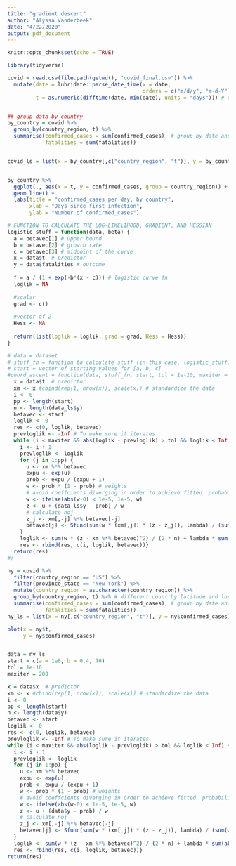```yaml
---
title: "gradient descent"
author: "Alyssa Vanderbeek"
date: "4/22/2020"
output: pdf_document
---
```


```r
knitr::opts_chunk$set(echo = TRUE)

library(tidyverse)
```

```r
covid = read.csv(file.path(getwd(), "covid_final.csv")) %>%
  mutate(date = lubridate::parse_date_time(x = date,
                                           orders = c("m/d/y", "m-d-Y")),
         t = as.numeric(difftime(date, min(date), units = "days"))) # days since "first infection", defined as the first observed time point


## group data by country
by_country = covid %>%
  group_by(country_region, t) %>%
  summarise(confirmed_cases = sum(confirmed_cases), # group by date and take total 
            fatalities = sum(fatalities))


covid_ls = list(x = by_country[,c("country_region", "t")], y = by_country$confirmed_cases)


by_country %>%
  ggplot(., aes(x = t, y = confirmed_cases, group = country_region)) + 
  geom_line() + 
  labs(title = "confirmed_cases per day, by country",
       xlab = "Days since first infection",
       ylab = "Number of confirmed_cases")
```



```r
# FUNCTION TO CALCULATE THE LOG-LIKELIHOOD, GRADIENT, AND HESSIAN
logistic_stuff = function(data, beta) {
  a = betavec[1] # upper bound
  b = betavec[2] # growth rate
  c = betavec[3] # midpoint of the curve
  x = data$t  # predictor
  y = data$fatalities # outcome
  
  f = a / (1 + exp(-b*(x - c))) # logistic curve fn
  loglik = NA
  
  #scalar
  grad <- c()
  
  #vector of 2
  Hess <- NA
  
  return(list(loglik = loglik, grad = grad, Hess = Hess))
}

# data = dataset
# stuff_fn = function to calculate stuff (in this case, logistic_stuff)
# start = vector of starting values for [a, b, c]
#coord_ascent = function(data, stuff_fn, start, tol = 1e-10, maxiter = 200) {
  x = data$t  # predictor
  xm <- x #cbind(rep(1, nrow(x)), scale(x)) # standardize the data
  i <- 0 
  pp <- length(start)
  n <- length(data_ls$y)
  betavec <- start
  loglik <- 0
  res <- c(0, loglik, betavec)
  prevloglik <- -Inf # To make sure it iterates 
  while (i < maxiter && abs(loglik - prevloglik) > tol && loglik < Inf) {
    i <- i + 1 
    prevloglik <- loglik
    for (j in 1:pp) {
      u <- xm %*% betavec
      expu <- exp(u) 
      prob <- expu / (expu + 1)
      w <- prob * (1 - prob) # weights
      # avoid coeffcients diverging in order to achieve fitted  probabilities of 0 or 1.
      w <- ifelse(abs(w-0) < 1e-5, 1e-5, w)
      z <- u + (data_ls$y - prob) / w
      # calculate noj
      z_j <- xm[,-j] %*% betavec[-j]
      betavec[j] <- Sfunc(sum(w * (xm[,j]) * (z - z_j)), lambda) / (sum(w * xm[,j] * xm[,j]))
    }
    loglik <- sum(w * (z - xm %*% betavec)^2) / (2 * n) + lambda * sum(abs(betavec))
    res <- rbind(res, c(i, loglik, betavec))}  
  return(res)
#}
```


```r
ny = covid %>%
  filter(country_region == "US") %>%
  filter(province_state == "New York") %>%
  mutate(country_region = as.character(country_region)) %>%
  group_by(country_region, t) %>% # different count by latitude and longitude
  summarise(confirmed_cases = sum(confirmed_cases), # group by date and take total 
            fatalities = sum(fatalities))
ny_ls = list(x = ny[,c("country_region", "t")], y = ny$confirmed_cases)

plot(x = ny$t,
     y = ny$confirmed_cases)


data = ny_ls
start = c(a = 1e6, b = 0.4, 70)
tol = 1e-10
maxiter = 200

x = data$x  # predictor
xm <- x #cbind(rep(1, nrow(x)), scale(x)) # standardize the data
i <- 0 
pp <- length(start)
n <- length(data$y)
betavec <- start
loglik <- 0
res <- c(0, loglik, betavec)
prevloglik <- -Inf # To make sure it iterates 
while (i < maxiter && abs(loglik - prevloglik) > tol && loglik < Inf) {
  i <- i + 1 
  prevloglik <- loglik
  for (j in 1:pp) {
    u <- xm %*% betavec
    expu <- exp(u) 
    prob <- expu / (expu + 1)
    w <- prob * (1 - prob) # weights
    # avoid coeffcients diverging in order to achieve fitted  probabilities of 0 or 1.
    w <- ifelse(abs(w-0) < 1e-5, 1e-5, w)
    z <- u + (data$y - prob) / w
    # calculate noj
    z_j <- xm[,-j] %*% betavec[-j]
    betavec[j] <- Sfunc(sum(w * (xm[,j]) * (z - z_j)), lambda) / (sum(w * xm[,j] * xm[,j]))
  }
  loglik <- sum(w * (z - xm %*% betavec)^2) / (2 * n) + lambda * sum(abs(betavec))
  res <- rbind(res, c(i, loglik, betavec))}  
return(res)
```


